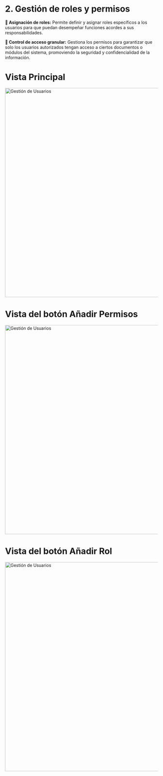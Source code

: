# 2. Gestión de roles y permisos

**🔖 Asignación de roles:**   Permite definir y asignar roles específicos a los usuarios para que puedan desempeñar funciones acordes a sus responsabilidades.

**🔐 Control de acceso granular:**   Gestiona los permisos para garantizar que solo los usuarios autorizados tengan acceso a ciertos documentos o módulos del sistema, promoviendo la seguridad y confidencialidad de la información.

# Vista Principal
<div>
  <img src="/images/platforms/roles.png" width="690px" alt="Gestión de Usuarios" />
</div>

# Vista del botón Añadir Permisos
<div>
  <img src="/images/platforms/nuevo.png" width="690px" alt="Gestión de Usuarios" />
</div>

# Vista del botón Añadir Rol
<div>
  <img src="/images/platforms/rol.png" width="690px" alt="Gestión de Usuarios" />
</div>
